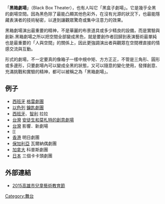{{refimprove|time=2015-08-06T11:20:12+00:00}}
「'''黑箱劇場'''」（Black Box Theater），也有人叫它「黑盒子劇場」。它是幾乎全黑的劇場空間。因為黑色除了最能凸顯其他色彩外，在沒有光源的狀況下，也最能隱藏表演者的技術秘密，以達到讓觀眾驚奇或集中注意力的效果。

黑箱劇場演出最重要的精神，不是華麗的布景道具或多少精良的設備，而是實驗與創新.黑箱劇場之所以把空間全部變成黑色，就是要創作者回歸到表演藝術最單純也是最重要的「人與空間」的關係上，因此更強調演出者與觀眾在空間裡直接的情感交流與互動。

形式的劇場，不一定要真的像箱子一樣中規中矩、方方正正，不管是三角形、圓形或多邊形，只要劇場內可以變成全黑的狀態，又可以隨意的變化使用，發揮創意、充滿挑戰和實驗的精神，都可以被稱之為「黑箱劇場」。

==例子==
*[[西班牙|西班牙]] [[格雷劇團|格雷劇團]]
*[[以色列|以色列]] [[鑰匙劇團|鑰匙劇團]]
*[[西班牙|西班牙]]、[[智利|智利]] 拉拉
*[[台灣|台灣]] [[安徒生和莫札特的創意劇場|安徒生和莫札特的創意劇場]]
*[[台灣|台灣]] 影響．新劇場
*[[
*[[香港|香港]] 明日劇團
*[[保加利亞|保加利亞]] 瓦爾納偶劇團
*[[加拿大|加拿大]] 科普斯劇團
*[[日本|日本]] 三個卡卡頭劇團

==外部連結==
*[https://web.archive.org/web/20160304110400/http://childart.kh.edu.tw/index_cht.php?sp=blackbox 2015高雄市兒童藝術教育節]

{{舞台}} 

[[Category:舞台|Category:舞台]]